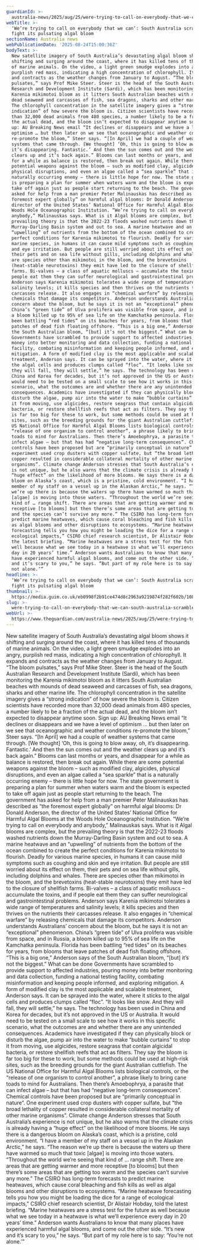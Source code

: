 ```yaml
---
guardianId: >-
  australia-news/2025/aug/25/were-trying-to-call-on-everybody-that-we-can-south-australia-scrambles-to-fight-its-pulsating-algal-bloom
webTitle: >-
  ‘We’re trying to call on everybody that we can’: South Australia scrambles to
  fight its pulsating algal bloom 
sectionName: Australia news
webPublicationDate: '2025-08-24T15:00:36Z'
bodyText: >-
  New satellite imagery of South Australia’s devastating algal bloom shows it
  shifting and surging around the coast, where it has killed tens of thousands
  of marine animals. On the video, a light green smudge explodes into an angry,
  purplish red mass, indicating a high concentration of chlorophyll. It expands
  and contracts as the weather changes from January to August. “The bloom
  pulsates,” says Prof Mike Steer. Steer is the head of the South Australian
  Research and Development Institute (Sardi), which has been monitoring the
  Karenia mikimotoi bloom as it litters South Australian beaches with mounds of
  dead seaweed and carcasses of fish, sea dragons, sharks and other marine life.
  The chlorophyll concentration in the satellite imagery gives a “strong
  indication” of how severe the bloom is. Citizen scientists have recorded more
  than 32,000 dead animals from 480 species, a number likely to be a fraction of
  the actual dead, and the bloom isn’t expected to disappear anytime soon. Sign
  up: AU Breaking News email “It declines or disappears and we have a level of
  optimism … but then later on we see that oceanographic and weather conditions
  re-promote the bloom,” Steer says. “[In April] we had a couple of weather
  systems that came through. [We thought] ‘Oh, this is going to blow away, oh,
  it’s disappearing. Fantastic.’ And then the sun comes out and the weather
  clears up and it’s back again.” Blooms can last months or years, and disappear
  for a while as balance is restored, then break out again. While there are some
  potential weapons against the bloom – such as modified clay, algicides,
  physical disruptions, and even an algae called a “sea sparkle” that is a
  naturally occurring enemy – there is little hope for now. The state government
  is preparing a plan for summer when waters warm and the bloom is expected to
  take off again just as people start returning to the beach. The government has
  asked for help from a man premier Peter Malinauskas has described as “the
  foremost expert globally” on harmful algal blooms: Dr Donald Anderson, the
  director of the United States’ National Office for Harmful Algal Blooms at the
  Woods Hole Oceanographic Institution. “We’re trying to call on everybody and
  anybody,” Malinauskas says. What is it Algal blooms are complex, but the
  prevailing theory is that the 2022-23 floods washed nutrients down the
  Murray-Darling Basin system and out to sea. A marine heatwave and an
  “upwelling” of nutrients from the bottom of the ocean combined to create the
  perfect conditions for Karenia mikimotoi to flourish. Deadly for various
  marine species, in humans it can cause mild symptoms such as coughing and skin
  and eye irritation. But people are still worried about its effect on them,
  their pets and on sea life without gills, including dolphins and whales. There
  are species other than mikimotoi in the bloom, and the brevetoxins
  (heat-stable neurotoxins) they emit have led to the closure of shellfish
  farms. Bi-valves – a class of aquatic molluscs – accumulate the toxins, and if
  people eat them they can suffer neurological and gastrointestinal problems.
  Anderson says Karenia mikimotoi tolerates a wide range of temperatures and
  salinity levels; it kills species and then thrives on the nutrients their
  carcasses release. It also engages in “chemical warfare” by releasing
  chemicals that damage its competitors. Anderson understands Australians’
  concern about the bloom, but he says it is not an “exceptional” phenomenon.
  China’s “green tide” of Ulva prolifera was visible from space, and in Russia,
  a bloom killed up to 95% of sea life on the Kamchatka peninsula. Florida has
  been battling “red tides” on its beaches for years, from blooms that leave
  patches of dead fish floating offshore. “This is a big one,” Anderson says of
  the South Australian bloom, “[but] it’s not the biggest.” What can be done
  Governments have scrambled to provide support to affected industries, pouring
  money into better monitoring and data collection, funding a national testing
  facility, combating misinformation and keeping people informed, and exploring
  mitigation. A form of modified clay is the most applicable and scalable
  treatment, Anderson says. It can be sprayed into the water, where it sticks to
  the algal cells and produces clumps called “floc”. “It looks like snow. And
  they will fall, they will settle,” he says. The technology has been used in
  China and Korea for decades, but it’s not approved in the US or Australia. It
  would need to be tested on a small scale to see how it works in this specific
  scenario, what the outcomes are and whether there are any unintended
  consequences. Academics have investigated if they can physically block or
  disturb the algae, pump air into the water to make “bubble curtains” to stop
  it from moving, use algicides, restore seagrass that contain algicidal
  bacteria, or restore shellfish reefs that act as filters. They say the bloom
  is far too big for these to work, but some methods could be used at high-risk
  sites, such as the breeding grounds for the giant Australian cuttlefish. The
  US National Office for Harmful Algal Blooms lists biological controls, or the
  “release of one organism to control another”, a phrase likely to bring cane
  toads to mind for Australians. Then there’s Amoebophrya, a parasite that can
  infect algae – but that has had “negative long-term consequences”. Chemical
  controls have been proposed but are “primarily conceptual in nature”. One
  experiment used crop dusters with copper sulfate, but “the broad lethality of
  copper resulted in considerable collateral mortality of other marine
  organisms”. Climate change Anderson stresses that South Australia’s experience
  is not unique, but he also warns that the climate crisis is already having a
  “huge effect” on the likelihood of more blooms. He says there is a dangerous
  bloom on Alaska’s coast, which is a pristine, cold environment. “I have a
  member of my staff on a vessel up in the Alaskan Arctic,” he says. “The reason
  we’re up there is because the waters up there have warmed so much that toxic
  [algae] is moving into those waters. “Throughout the world we’re seeing that
  kind of … range shift. There are areas that are getting warmer and more
  receptive [to blooms] but then there’s some areas that are getting too warm
  and the species can’t survive any more.” The CSIRO has long-term forecasts to
  predict marine heatwaves, which cause coral bleaching and fish kills as well
  as algal blooms and other disruptions to ecosystems. “Marine heatwave
  forecasting tells you how you might be loading the dice for a range of
  ecological impacts,” CSIRO chief research scientist, Dr Alistair Hobday, told
  the latest briefing. “Marine heatwaves are a stress test for the future as
  well because what we see today in a heatwave is what we’ll experience every
  day in 20 years’ time.” Anderson wants Australians to know that many places
  have experienced harmful algal blooms, and come out the other side. “It’s new
  and it’s scary to you,” he says. “But part of my role here is to say: ‘You’re
  not alone.’”
headline: >-
  ‘We’re trying to call on everybody that we can’: South Australia scrambles to
  fight its pulsating algal bloom 
thumbnail: >-
  https://media.guim.co.uk/eb0998f2b91ce474d8c2963a9219874f282f602b/1083_0_6535_5228/500.jpg
slug: >-
  were-trying-to-call-on-everybody-that-we-can-south-australia-scrambles-to-fight-its-pulsating-algal-bloom
webUrl: >-
  https://www.theguardian.com/australia-news/2025/aug/25/were-trying-to-call-on-everybody-that-we-can-south-australia-scrambles-to-fight-its-pulsating-algal-bloom
---
```

New satellite imagery of South Australia’s devastating algal bloom shows it shifting and surging around the coast, where it has killed tens of thousands of marine animals. On the video, a light green smudge explodes into an angry, purplish red mass, indicating a high concentration of chlorophyll. It expands and contracts as the weather changes from January to August. “The bloom pulsates,” says Prof Mike Steer. Steer is the head of the South Australian Research and Development Institute (Sardi), which has been monitoring the Karenia mikimotoi bloom as it litters South Australian beaches with mounds of dead seaweed and carcasses of fish, sea dragons, sharks and other marine life. The chlorophyll concentration in the satellite imagery gives a “strong indication” of how severe the bloom is. Citizen scientists have recorded more than 32,000 dead animals from 480 species, a number likely to be a fraction of the actual dead, and the bloom isn’t expected to disappear anytime soon. Sign up: AU Breaking News email “It declines or disappears and we have a level of optimism … but then later on we see that oceanographic and weather conditions re-promote the bloom,” Steer says. “[In April] we had a couple of weather systems that came through. [We thought] ‘Oh, this is going to blow away, oh, it’s disappearing. Fantastic.’ And then the sun comes out and the weather clears up and it’s back again.” Blooms can last months or years, and disappear for a while as balance is restored, then break out again. While there are some potential weapons against the bloom – such as modified clay, algicides, physical disruptions, and even an algae called a “sea sparkle” that is a naturally occurring enemy – there is little hope for now. The state government is preparing a plan for summer when waters warm and the bloom is expected to take off again just as people start returning to the beach. The government has asked for help from a man premier Peter Malinauskas has described as “the foremost expert globally” on harmful algal blooms: Dr Donald Anderson, the director of the United States’ National Office for Harmful Algal Blooms at the Woods Hole Oceanographic Institution. “We’re trying to call on everybody and anybody,” Malinauskas says. What is it Algal blooms are complex, but the prevailing theory is that the 2022-23 floods washed nutrients down the Murray-Darling Basin system and out to sea. A marine heatwave and an “upwelling” of nutrients from the bottom of the ocean combined to create the perfect conditions for Karenia mikimotoi to flourish. Deadly for various marine species, in humans it can cause mild symptoms such as coughing and skin and eye irritation. But people are still worried about its effect on them, their pets and on sea life without gills, including dolphins and whales. There are species other than mikimotoi in the bloom, and the brevetoxins (heat-stable neurotoxins) they emit have led to the closure of shellfish farms. Bi-valves – a class of aquatic molluscs – accumulate the toxins, and if people eat them they can suffer neurological and gastrointestinal problems. Anderson says Karenia mikimotoi tolerates a wide range of temperatures and salinity levels; it kills species and then thrives on the nutrients their carcasses release. It also engages in “chemical warfare” by releasing chemicals that damage its competitors. Anderson understands Australians’ concern about the bloom, but he says it is not an “exceptional” phenomenon. China’s “green tide” of Ulva prolifera was visible from space, and in Russia, a bloom killed up to 95% of sea life on the Kamchatka peninsula. Florida has been battling “red tides” on its beaches for years, from blooms that leave patches of dead fish floating offshore. “This is a big one,” Anderson says of the South Australian bloom, “[but] it’s not the biggest.” What can be done Governments have scrambled to provide support to affected industries, pouring money into better monitoring and data collection, funding a national testing facility, combating misinformation and keeping people informed, and exploring mitigation. A form of modified clay is the most applicable and scalable treatment, Anderson says. It can be sprayed into the water, where it sticks to the algal cells and produces clumps called “floc”. “It looks like snow. And they will fall, they will settle,” he says. The technology has been used in China and Korea for decades, but it’s not approved in the US or Australia. It would need to be tested on a small scale to see how it works in this specific scenario, what the outcomes are and whether there are any unintended consequences. Academics have investigated if they can physically block or disturb the algae, pump air into the water to make “bubble curtains” to stop it from moving, use algicides, restore seagrass that contain algicidal bacteria, or restore shellfish reefs that act as filters. They say the bloom is far too big for these to work, but some methods could be used at high-risk sites, such as the breeding grounds for the giant Australian cuttlefish. The US National Office for Harmful Algal Blooms lists biological controls, or the “release of one organism to control another”, a phrase likely to bring cane toads to mind for Australians. Then there’s Amoebophrya, a parasite that can infect algae – but that has had “negative long-term consequences”. Chemical controls have been proposed but are “primarily conceptual in nature”. One experiment used crop dusters with copper sulfate, but “the broad lethality of copper resulted in considerable collateral mortality of other marine organisms”. Climate change Anderson stresses that South Australia’s experience is not unique, but he also warns that the climate crisis is already having a “huge effect” on the likelihood of more blooms. He says there is a dangerous bloom on Alaska’s coast, which is a pristine, cold environment. “I have a member of my staff on a vessel up in the Alaskan Arctic,” he says. “The reason we’re up there is because the waters up there have warmed so much that toxic [algae] is moving into those waters. “Throughout the world we’re seeing that kind of … range shift. There are areas that are getting warmer and more receptive [to blooms] but then there’s some areas that are getting too warm and the species can’t survive any more.” The CSIRO has long-term forecasts to predict marine heatwaves, which cause coral bleaching and fish kills as well as algal blooms and other disruptions to ecosystems. “Marine heatwave forecasting tells you how you might be loading the dice for a range of ecological impacts,” CSIRO chief research scientist, Dr Alistair Hobday, told the latest briefing. “Marine heatwaves are a stress test for the future as well because what we see today in a heatwave is what we’ll experience every day in 20 years’ time.” Anderson wants Australians to know that many places have experienced harmful algal blooms, and come out the other side. “It’s new and it’s scary to you,” he says. “But part of my role here is to say: ‘You’re not alone.’”

